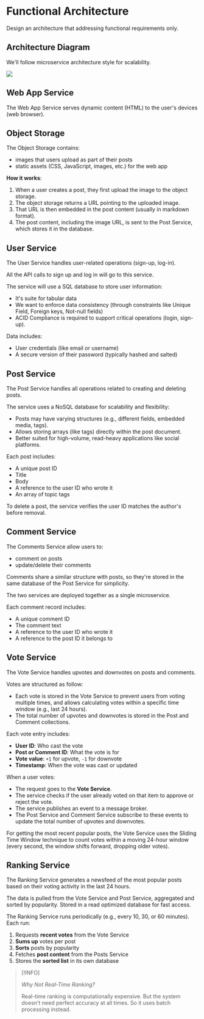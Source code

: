 # Functional Architecture

Design an architecture that addressing functional requirements only.

## Architecture Diagram

We'll follow microservice architecture style for scalability.

![](./functionality.drawio.svg)


## Web App Service

The Web App Service serves dynamic content (HTML) to the user's devices (web browser).


## Object Storage

The Object Storage contains:

- images that users upload as part of their posts
- static assets (CSS, JavaScript, images, etc.) for the web app

**How it works**:
1. When a user creates a post, they first upload the image to the object storage.
2. The object storage returns a URL pointing to the uploaded image.
3. That URL is then embedded in the post content (usually in markdown format).
4. The post content, including the image URL, is sent to the Post Service, which stores it in the database.


## User Service

The User Service handles user-related operations (sign-up, log-in).

All the API calls to sign up and log in will go to this service.

The service will use a SQL database to store user information:
- It's suite for tabular data
- We want to enforce data consistency (through constraints like Unique Field, Foreign keys, Not-null fields)
- ACID Compliance is required to support critical operations (login, sign-up).

Data includes:
- User credentials (like email or username)
- A secure version of their password (typically hashed and salted)


## Post Service

The Post Service handles all operations related to creating and deleting posts.

The service uses a NoSQL database for scalability and flexibility:
- Posts may have varying structures (e.g., different fields, embedded media, tags).
- Allows storing arrays (like tags) directly within the post document.
- Better suited for high-volume, read-heavy applications like social platforms.

Each post includes:
- A unique post ID
- Title
- Body
- A reference to the user ID who wrote it
- An array of topic tags

To delete a post, the service verifies the user ID matches the author's before removal.


## Comment Service

The Comments Service allow users to:
- comment on posts
- update/delete their comments

Comments share a similar structure with posts, so they're stored in the same database of the Post Service for simplicity.

The two services are deployed together as a single microservice.

Each comment record includes:
- A unique comment ID
- The comment text
- A reference to the user ID who wrote it
- A reference to the post ID it belongs to


## Vote Service

The Vote Service handles upvotes and downvotes on posts and comments.

Votes are structured as follow:
- Each vote is stored in the Vote Service to prevent users from voting multiple times, and allows calculating votes within a specific time window (e.g., last 24 hours).
- The total number of upvotes and downvotes is stored in the Post and Comment collections.

Each vote entry includes:
- **User ID**: Who cast the vote
- **Post or Comment ID**: What the vote is for
- **Vote value**: `+1` for upvote, `-1` for downvote
- **Timestamp**: When the vote was cast or updated

When a user votes:
- The request goes to the **Vote Service**.
- The service checks if the user already voted on that item to approve or reject the vote.
- The service publishes an event to a message broker.
- The Post Service and Comment Service subscribe to these events to update the total number of upvotes and downvotes.

For getting the most recent popular posts, the Vote Service uses the Sliding Time Window technique to count votes within a moving 24-hour window (every second, the window shifts forward, dropping older votes).


## Ranking Service

The Ranking Service generates a newsfeed of the most popular posts based on their voting activity in the last 24 hours.

The data is pulled from the Vote Service and Post Service, aggregated and sorted by popularity. Stored in a read optimized database for fast access.

The Ranking Service runs periodically (e.g., every 10, 30, or 60 minutes). Each run:
1. Requests **recent votes** from the Vote Service
2. **Sums up** votes per post
3. **Sorts** posts by popularity
4. Fetches **post content** from the Posts Service
5. Stores the **sorted list** in its own database

> [!INFO]
> 
> _Why Not Real-Time Ranking?_
> 
> Real-time ranking is computationally expensive.
> But the system doesn't need perfect accuracy at all times.
> So it uses batch processing instead.

